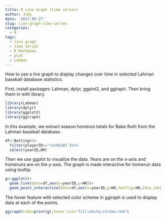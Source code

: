 ```yaml
---
title: R Line Graph (time series)
author: Judy
date: '2017-09-27'
slug: line-graph-time-series
categories:
  - R
tags:
  - line gragh
  - time series
  - R Markdown
  - plot
  - Lahman
---
```

How to use a line graph to display changes over time in selected Lahman baseball database statistics.

First, install packages: Lahman, dplyr, ggplot2, and ggiraph.  Then bring them in with library. 

```r
library(Lahman)
library(dplyr)
library(ggplot2)
library(ggiraph)
```
In this example, we extract season homerun totals for Babe Ruth from the Lahman baseball database.  

```r
df<-Batting%>%
  filter(playerID=='ruthba01')%>%
  select(yearID,HR)
```
Then we use ggplot to visualize the data.  Years are on the x-axis and homeruns are on the y-axis.  The graph is made interactive for homerun data using tooltip.

```r
g<-ggplot()+
  geom_line(data=df,aes(x=yearID,y=HR))+
  geom_point_interactive(data=df,aes(x=yearID,y=HR,tooltip=HR,data_id=yearID))
```
The hover feature with selected color scheme in ggiraph is used to display data at each of the points. 

```r
ggiraph(code=print(g),hover_css="fill:white;stroke:red")
```

  
  
